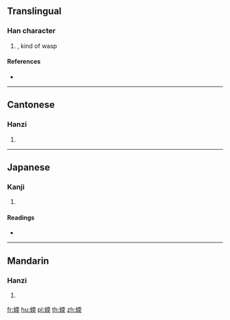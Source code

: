 {{character info/new}}
==Translingual==
{{rfi|mul}}

===Han character===
{{Han char|rn=142|rad=虫|as=09|sn=15|four=51134|canj=LIMBK}}

# {{taxlink|Eumenes polifomis|species|noshow=1}}, kind of wasp

====References====
* {{Han ref|kx=1090.070|dkj=33290|dj=1556.050|hdz=42869.050|uh=8761|ud=34657|bh=E7AB|bd=59307}}

----

==Cantonese==

===Hanzi===
{{yue-hanzi|jyut=|y=yu4}}

# {{defn|lang=yue|sort=虫09}}

----

==Japanese==

===Kanji===
{{ja-kanji|grade=|rs=虫09}}

# {{defn|lang=ja|sort=虫09}}

====Readings====
* {{ja-readings|on=[[ぜん]] (zen), [[じゅ]] (ju), [[ねん]] (nen), [[にゅ]] (nyu), [[だ]] (da)|kun=[[うごめく]] (ugomeku)|nanori=}}

----

==Mandarin==

===Hanzi===
{{cmn-hanzi|pin=[[ruǎn]] ([[ruan3]])|wg=juan<sup>3</sup>}}

# {{defn|lang=cmn|sort=虫09}}

[[fr:蝡]]
[[hu:蝡]]
[[pl:蝡]]
[[th:蝡]]
[[zh:蝡]]